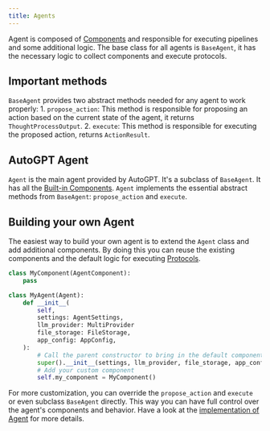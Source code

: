```yaml
---
title: Agents
---
```


Agent is composed of [<Icon icon="puzzle-piece" iconType="solid"/> Components](../components/) and responsible for executing pipelines and some additional logic. The base class for all agents is `BaseAgent`, it has the necessary logic to collect components and execute protocols.

## Important methods

`BaseAgent` provides two abstract methods needed for any agent to work properly: 1. `propose_action`: This method is responsible for proposing an action based on the current state of the agent, it returns `ThoughtProcessOutput`. 2\. `execute`: This method is responsible for executing the proposed action, returns `ActionResult`.

## AutoGPT Agent

`Agent` is the main agent provided by AutoGPT. It's a subclass of `BaseAgent`. It has all the [Built-in Components](/classic/forge/components/built-in-components). `Agent` implements the essential abstract methods from `BaseAgent`: `propose_action` and `execute`.

## Building your own Agent

The easiest way to build your own agent is to extend the `Agent` class and add additional components. By doing this you can reuse the existing components and the default logic for executing [<Icon icon="gear" iconType="solid"/> Protocols](/classic/forge/components/protocols).

```py
class MyComponent(AgentComponent):
    pass

class MyAgent(Agent):
    def __init__(
        self,
        settings: AgentSettings,
        llm_provider: MultiProvider
        file_storage: FileStorage,
        app_config: AppConfig,
    ):
        # Call the parent constructor to bring in the default components
        super().__init__(settings, llm_provider, file_storage, app_config)
        # Add your custom component
        self.my_component = MyComponent()
```

For more customization, you can override the `propose_action` and `execute` or even subclass `BaseAgent` directly. This way you can have full control over the agent's components and behavior. Have a look at the [implementation of Agent](https://github.com/Significant-Gravitas/AutoGPT/tree/master/classic/original_autogpt/agents/agent.py) for more details.
